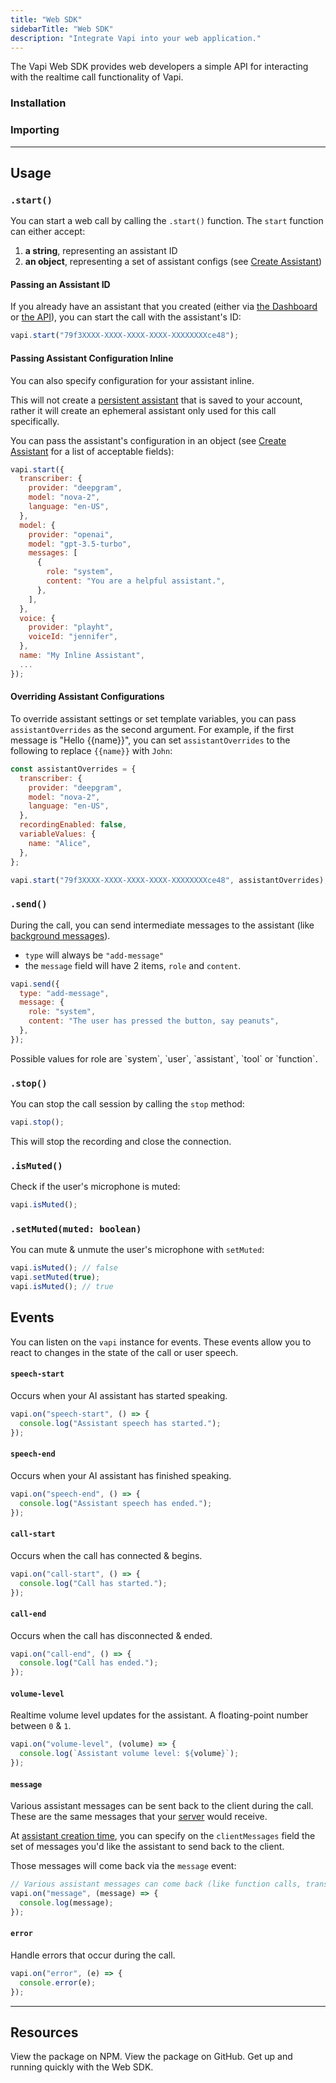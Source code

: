 ```yaml
---
title: "Web SDK"
sidebarTitle: "Web SDK"
description: "Integrate Vapi into your web application."
---
```



The Vapi Web SDK provides web developers a simple API for interacting with the realtime call functionality of Vapi.

### Installation

<InstallWebSDK />

### Importing

<ImportWebSDK />

---

## Usage

### `.start()`

You can start a web call by calling the `.start()` function. The `start` function can either accept:

1. **a string**, representing an assistant ID
2. **an object**, representing a set of assistant configs (see [Create Assistant](/api-reference/assistants/create-assistant))

#### Passing an Assistant ID

If you already have an assistant that you created (either via [the Dashboard](/quickstart/dashboard) or [the API](/api-reference/assistants/create-assistant)), you can start the call with the assistant's ID:

```javascript
vapi.start("79f3XXXX-XXXX-XXXX-XXXX-XXXXXXXXce48");
```

#### Passing Assistant Configuration Inline

You can also specify configuration for your assistant inline.

This will not create a [persistent assistant](/assistants/persistent-assistants) that is saved to your account, rather it will create an ephemeral assistant only used for this call specifically.

You can pass the assistant's configuration in an object (see [Create Assistant](/api-reference/assistants/create-assistant) for a list of acceptable fields):

```javascript
vapi.start({
  transcriber: {
    provider: "deepgram",
    model: "nova-2",
    language: "en-US",
  },
  model: {
    provider: "openai",
    model: "gpt-3.5-turbo",
    messages: [
      {
        role: "system",
        content: "You are a helpful assistant.",
      },
    ],
  },
  voice: {
    provider: "playht",
    voiceId: "jennifer",
  },
  name: "My Inline Assistant",
  ...
});
```

#### Overriding Assistant Configurations

To override assistant settings or set template variables, you can pass `assistantOverrides` as the second argument.
For example, if the first message is "Hello {{name}}", you can set `assistantOverrides` to the following to replace `{{name}}` with `John`:

```javascript
const assistantOverrides = {
  transcriber: {
    provider: "deepgram",
    model: "nova-2",
    language: "en-US",
  },
  recordingEnabled: false,
  variableValues: {
    name: "Alice",
  },
};

vapi.start("79f3XXXX-XXXX-XXXX-XXXX-XXXXXXXXce48", assistantOverrides);
```

### `.send()`

During the call, you can send intermediate messages to the assistant (like [background messages](/assistants/background-messages)).

- `type` will always be `"add-message"`
- the `message` field will have 2 items, `role` and `content`.

```javascript
vapi.send({
  type: "add-message",
  message: {
    role: "system",
    content: "The user has pressed the button, say peanuts",
  },
});
```

<Info>
  Possible values for role are `system`, `user`, `assistant`, `tool` or
  `function`.
</Info>

### `.stop()`

You can stop the call session by calling the `stop` method:

```javascript
vapi.stop();
```

This will stop the recording and close the connection.

### `.isMuted()`

Check if the user's microphone is muted:

```javascript
vapi.isMuted();
```

### `.setMuted(muted: boolean)`

You can mute & unmute the user's microphone with `setMuted`:

```javascript
vapi.isMuted(); // false
vapi.setMuted(true);
vapi.isMuted(); // true
```

## Events

You can listen on the `vapi` instance for events. These events allow you to react to changes in the state of the call or user speech.

#### `speech-start`

Occurs when your AI assistant has started speaking.

```javascript
vapi.on("speech-start", () => {
  console.log("Assistant speech has started.");
});
```

#### `speech-end`

Occurs when your AI assistant has finished speaking.

```javascript
vapi.on("speech-end", () => {
  console.log("Assistant speech has ended.");
});
```

#### `call-start`

Occurs when the call has connected & begins.

```javascript
vapi.on("call-start", () => {
  console.log("Call has started.");
});
```

#### `call-end`

Occurs when the call has disconnected & ended.

```javascript
vapi.on("call-end", () => {
  console.log("Call has ended.");
});
```

#### `volume-level`

Realtime volume level updates for the assistant. A floating-point number between `0` & `1`.

```javascript
vapi.on("volume-level", (volume) => {
  console.log(`Assistant volume level: ${volume}`);
});
```

#### `message`

Various assistant messages can be sent back to the client during the call. These are the same messages that your [server](/server-url) would receive.

At [assistant creation time](/api-reference/assistants/create-assistant), you can specify on the `clientMessages` field the set of messages you'd like the assistant to send back to the client.

Those messages will come back via the `message` event:

```javascript
// Various assistant messages can come back (like function calls, transcripts, etc)
vapi.on("message", (message) => {
  console.log(message);
});
```

#### `error`

Handle errors that occur during the call.

```javascript
vapi.on("error", (e) => {
  console.error(e);
});
```

---

## Resources

<CardGroup cols={2}>
  <Card
    title="NPM"
    icon="npm"
    iconType="solid"
    href="https://www.npmjs.com/package/@vapi-ai/web"
  >
    View the package on NPM.
  </Card>
  <Card
    title="GitHub"
    icon="github"
    iconType="solid"
    href="https://github.com/VapiAI/web"
  >
    View the package on GitHub.
  </Card>
</CardGroup>
<CardGroup cols={1}>
  <Card
    title="Try Our Quickstart"
    icon="bolt"
    iconType="solid"
    href="/quickstart/web"
  >
    Get up and running quickly with the Web SDK.
  </Card>
</CardGroup>
